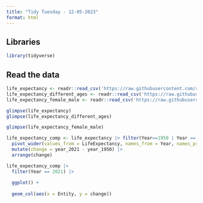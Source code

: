 ---
title: "Tidy Tuesday - 12-05-2023"
format: html
---

## Libraries

```{r}
library(tidyverse)
```


## Read the data

```{r}
life_expectancy <- readr::read_csv('https://raw.githubusercontent.com/rfordatascience/tidytuesday/master/data/2023/2023-12-05/life_expectancy.csv')
life_expectancy_different_ages <- readr::read_csv('https://raw.githubusercontent.com/rfordatascience/tidytuesday/master/data/2023/2023-12-05/life_expectancy_different_ages.csv')
life_expectancy_female_male <- readr::read_csv('https://raw.githubusercontent.com/rfordatascience/tidytuesday/master/data/2023/2023-12-05/life_expectancy_female_male.csv')
```

```{r}
glimpse(life_expectancy)
glimpse(life_expectancy_different_ages)

glimpse(life_expectancy_female_male)

```


```{r}

life_expectancy_comp <- life_expectancy |> filter(Year==1950 | Year == 2021, !is.na(Code)) |> 
  pivot_wider(values_from = LifeExpectancy, names_from = Year, names_prefix = "year_") |> 
  mutate(change = year_2021 - year_1950) |> 
  arrange(change)

life_expectancy_comp |>
  filter(Year == 2021) |>
  
  ggplot() +
  
  geom_col(aes(x = Entity, y = change))
  



```


```{r}
```

